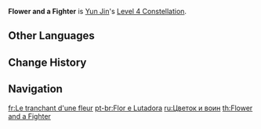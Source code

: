 {{Constellation Infobox
|image       = Constellation Flower and a Fighter.png
|description = When Yun Jin triggers the [[Crystallize]] Reaction, her DEF is increased by 20% for 12s.
|level       = 4
|character   = Yun Jin
|utility1    = DEF Increase
}}
'''Flower and a Fighter''' is [[Yun Jin]]'s [[Level 4 Constellation]].

==Other Languages==
{{Other Languages
|en      = Flower and a Fighter
|zhs     = 昇堂吊云
|zhs_rm  = Shēng Táng Diào Yún
|zht     = 昇堂吊雲
|zht_rm  = Shēng Táng Diào Yún
|zh_tl   = Hanging Clouds
|ja      = 昇堂吊雲
|ja_rm   = Shoudouchou'un{{Assumed}}
|ja_tl   = Rising Cloud Suspended from a Shrine
|ko      = 승당의 경지
|ko_rm   = Seungdang-ui Gyeongji
|ko_tl   = Stage of Going up Floor
|es      = Pose bélica
|es_tl   = War Pose
|fr      = Le tranchant d'une fleur
|fr_tl   = The Cutting Edge of a Flower
|ru      = Цветок и воин
|ru_tl   = Flower and a Fighter
|th      = Flower and a Fighter
|vi      = {{tt|Thăng Đường Điếu Vân|昇堂吊雲}}
|vi_tl   = Hanging Clouds{{Sino|vi}}
|de      = Auf in die Wolken
|de_tl   = On to the Clouds.
|id      = Flower and a Fighter
|pt      = Flor e Lutadora
|pt_tl   = 
|tr      = Çiçek ve Savaşçı
|tr_tl   = 
|it      = Un fiore come scudo
|it_tl   = A Flower as Shield
}}

==Change History==
{{Change History|2.4}}

==Navigation==
{{Talent Navbox|Yun Jin}}

[[fr:Le tranchant d'une fleur]]
[[pt-br:Flor e Lutadora]]
[[ru:Цветок и воин]]
[[th:Flower and a Fighter]]
